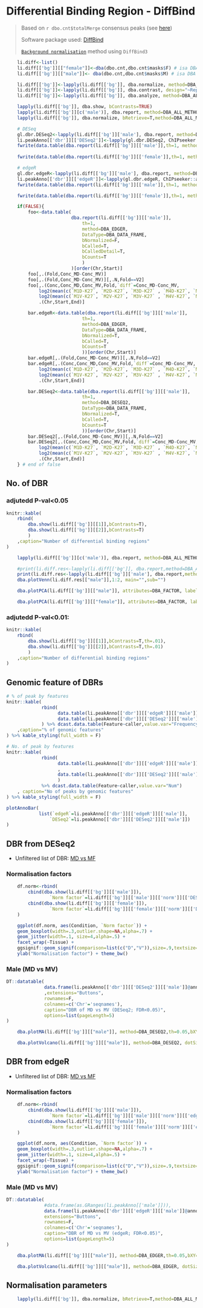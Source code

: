 # Differential Binding Region - DiffBind {#diffbind}

> Based on `r dbo.cnt$totalMerge` consensus peaks (see [here](#consensus_peak))
>
> Software package used: [DiffBind](https://bioconductor.org/packages/release/bioc/html/DiffBind.html)
>
> [`Background normalisation`](https://bioconductor.org/packages/3.12/bioc/vignettes/DiffBind/inst/doc/DiffBind.pdf#page=38) method using `DiffBind3`

```r
    li.diff<-list()
    li.diff[['bg']][["female"]]<-dba(dbo.cnt,dbo.cnt$masks$F) # isa DBA
    li.diff[['bg']][["male"]]<- dba(dbo.cnt,dbo.cnt$masks$M) # isa DBA

    li.diff[['bg']]<-lapply(li.diff[['bg']], dba.normalize, method=DBA_ALL_METHODS,normalize=DBA_NORM_NATIVE,library=DBA_LIBSIZE_FULL,background=TRUE)
    li.diff[['bg']]<-lapply(li.diff[['bg']], dba.contrast, design="~Replicate+Factor")
    li.diff[['bg']]<-lapply(li.diff[['bg']], dba.analyze, method=DBA_ALL_METHODS)

    lapply(li.diff[['bg']], dba.show, bContrasts=TRUE)
    lapply(li.diff[['bg']][c('male')], dba.report, method=DBA_ALL_METHODS,bDB=T,bGain=T,bLoss=T)
    lapply(li.diff[['bg']], dba.normalize, bRetrieve=T,method=DBA_ALL_METHODS)[["female"]]
```

```r
    # DESeq
    gl.dbr.DESeq2<-lapply(li.diff[['bg']]['male'], dba.report, method=DBA_DESEQ2, DataType=DBA_DATA_GRANGES)
    li.peakAnno[['dbr']][['DESeq2']]<-lapply(gl.dbr.DESeq2, ChIPseeker::annotatePeak, tssRegion=c(-2e3, 2e3), TxDb=txdb, annoDb="org.Hs.eg.db", verbose=F) # list of 'csAnno'
    fwrite(data.table(dba.report(li.diff[['bg']][['male']],th=1, method=DBA_DESEQ2, DataType=DBA_DATA_FRAME,bCounts=T))[order(Chr,Start)],file="RData/DBR_analysis_unfiltered_male_DESeq2.csv.gz")
    
    fwrite(data.table(dba.report(li.diff[['bg']][['female']],th=1, method=DBA_DESEQ2, DataType=DBA_DATA_FRAME,bCounts=T))[order(Chr,Start)],file="RData/DBR_analysis_unfiltered_female_DESeq2.csv.gz")

    # edgeR
    gl.dbr.edgeR<-lapply(li.diff[['bg']]['male'], dba.report, method=DBA_EDGER, DataType=DBA_DATA_GRANGES)
    li.peakAnno[['dbr']][['edgeR']]<-lapply(gl.dbr.edgeR, ChIPseeker::annotatePeak, tssRegion=c(-2e3, 2e3), TxDb=txdb, annoDb="org.Hs.eg.db", verbose=F) # list of 'csAnno'
    fwrite(data.table(dba.report(li.diff[['bg']][['male']],th=1, method=DBA_EDGER, DataType=DBA_DATA_FRAME,bCounts=F))[order(Chr,Start)],file="RData/DBR_analysis_unfiltered_male_edgeR.csv.gz")

    fwrite(data.table(dba.report(li.diff[['bg']][['female']],th=1, method=DBA_EDGER, DataType=DBA_DATA_FRAME,bCounts=F))[order(Chr,Start)],file="RData/DBR_analysis_unfiltered_female_edgeR.csv.gz")

    if(FALSE){
        foo<-data.table(
                        dba.report(li.diff[['bg']][['male']],
                            th=1, 
                            method=DBA_EDGER, 
                            DataType=DBA_DATA_FRAME,
                            bNormalized=F,
                            bCalled=T,
                            bCalledDetail=T,
                            bCounts=T
                            )
                        )[order(Chr,Start)]
        foo[,.(Fold,Conc_MD-Conc_MV)]
        foo[,.(Fold,Conc_MD-Conc_MV)][,.N,Fold==V2]
        foo[,.(Conc,Conc_MD,Conc_MV,Fold,`diff`=Conc_MD-Conc_MV,
            log2(mean(c(`M1D-K27`, `M2D-K27`, `M3D-K27` , `M4D-K27`, `M5D-K27`, `M6D-K27`))),
            log2(mean(c(`M1V-K27`, `M2V-K27`, `M3V-K27` , `M4V-K27`, `M5V-K27`, `M6V-K27`)))),
            .(Chr,Start,End)]

        bar.edgeR<-data.table(dba.report(li.diff[['bg']][['male']],
                            th=1, 
                            method=DBA_EDGER, 
                            DataType=DBA_DATA_FRAME,
                            bNormalized=T,
                            bCalled=T,
                            bCounts=T
                            ))[order(Chr,Start)]
        bar.edgeR[,.(Fold,Conc_MD-Conc_MV)][,.N,Fold==V2]
        bar.edgeR[,.(Conc,Conc_MD,Conc_MV,Fold,`diff`=Conc_MD-Conc_MV,
            log2(mean(c(`M1D-K27`, `M2D-K27`, `M3D-K27` , `M4D-K27`, `M5D-K27`, `M6D-K27`))),
            log2(mean(c(`M1V-K27`, `M2V-K27`, `M3V-K27` , `M4V-K27`, `M5V-K27`, `M6V-K27`)))),
            .(Chr,Start,End)]

        bar.DESeq2<-data.table(dba.report(li.diff[['bg']][['male']],
                            th=1, 
                            method=DBA_DESEQ2, 
                            DataType=DBA_DATA_FRAME,
                            bNormalized=T,
                            bCalled=T,
                            bCounts=T
                            ))[order(Chr,Start)]
        bar.DESeq2[,.(Fold,Conc_MD-Conc_MV)][,.N,Fold==V2]
        bar.DESeq2[,.(Conc,Conc_MD,Conc_MV,Fold,`diff`=Conc_MD-Conc_MV,
            log2(mean(c(`M1D-K27`, `M2D-K27`, `M3D-K27` , `M4D-K27`, `M5D-K27`, `M6D-K27`))),
            log2(mean(c(`M1V-K27`, `M2V-K27`, `M3V-K27` , `M4V-K27`, `M5V-K27`, `M6V-K27`)))),
            .(Chr,Start,End)]
    } # end of false
```

## No. of DBR
### adjutedd P-val<0.05
```r
knitr::kable(
    rbind(
        dba.show(li.diff[['bg']][[1]],bContrasts=T),
        dba.show(li.diff[['bg']][[2]],bContrasts=T)
        )
    ,caption="Number of differential binding regions"
)
```

```r
    lapply(li.diff[['bg']][c('male')], dba.report, method=DBA_ALL_METHODS,bDB=T,bGain=T,bLoss=T)
```

```r
    #print(li.diff.res<-lapply(li.diff[['bg']], dba.report,method=DBA_ALL_METHODS,bDB=TRUE,bAll=TRUE)) # isa DBA
    print(li.diff.res<-lapply(li.diff[['bg']]['male'], dba.report,method=DBA_ALL_METHODS,bDB=TRUE,bAll=TRUE)) # isa DBA
    dba.plotVenn(li.diff.res[["male"]],1:2, main="",sub="")
```

```r
    dba.plotPCA(li.diff[['bg']][["male"]], attributes=DBA_FACTOR, label=DBA_ID) 
```

```r
    dba.plotPCA(li.diff[['bg']][["female"]], attributes=DBA_FACTOR, label=DBA_ID) 
```

### adjutedd P-val<0.01:
```r
knitr::kable(
    rbind(
        dba.show(li.diff[['bg']][[1]],bContrasts=T,th=.01),
        dba.show(li.diff[['bg']][[2]],bContrasts=T,th=.01)
        )
    ,caption="Number of differential binding regions"
)
```

## Genomic feature of DBRs
```r
# % of peak by features
knitr::kable(
             rbind(
                   data.table(li.peakAnno[['dbr']][['edgeR']][['male']]@annoStat)[,caller:='edgeR'],
                   data.table(li.peakAnno[['dbr']][['DESeq2']][['male']]@annoStat)[,caller:='DESeq2']
             ) %>% dcast.data.table(Feature~caller,value.var="Frequency")
    ,caption="% of genomic features"
) %>% kable_styling(full_width = F)
```

```r
# No. of peak by features
knitr::kable(
             rbind(
                   data.table(li.peakAnno[['dbr']][['edgeR']][['male']]@annoStat)[,caller:='edgeR'][,`Num`:=li.peakAnno[['dbr']][['edgeR']][['male']]@annoStat[,2]/100 * li.peakAnno[['dbr']][['edgeR']][['male']]@peakNum]
                   ,
                   data.table(li.peakAnno[['dbr']][['DESeq2']][['male']]@annoStat)[,caller:='DESeq2'][,`Num`:=li.peakAnno[['dbr']][['DESeq2']][['male']]@annoStat[,2]/100 * li.peakAnno[['dbr']][['DESeq2']][['male']]@peakNum]
                   ) 
             %>% dcast.data.table(Feature~caller,value.var="Num")
    , caption="No of peaks by genomic features"
) %>% kable_styling(full_width = F)
```

```r
plotAnnoBar(
            list(`edgeR`=li.peakAnno[['dbr']][['edgeR']][['male']],
                `DESeq2`=li.peakAnno[['dbr']][['DESeq2']][['male']])
)
```

## DBR from DESeq2
- Unfiltered list of DBR: [MD vs MF](RData/DBR_analysis_unfiltered_male_DESeq2.csv.gz)

### Normalisation factors
```r
    df.norm<-rbind(
        cbind(dba.show(li.diff[['bg']][['male']]),
                `Norm factor`=li.diff[['bg']][['male']][['norm']][['DESeq2']]$norm.facs),
        cbind(dba.show(li.diff[['bg']][['female']]),
                `Norm factor`=li.diff[['bg']][['female']][['norm']][['DESeq2']]$norm.facs)
    )

    ggplot(df.norm, aes(Condition, `Norm factor`)) + 
    geom_boxplot(width=.3,outlier.shape=NA,alpha=.7) + 
    geom_jitter(width=.1, size=4,alpha=.5) + 
    facet_wrap(~Tissue) +
    ggsignif::geom_signif(comparison=list(c("D","V")),size=.9,textsize=5.5) +
    ylab("Normalisation factor") + theme_bw()
```

### Male (MD vs MV)
```r
DT::datatable(
              data.frame(li.peakAnno[['dbr']][['DESeq2']][['male']]@anno)              
              ,extensions="Buttons",
              rownames=F,
              colnames=c('Chr'='seqnames'),
              caption="DBR of MD vs MV (DESeq2; FDR<0.05)",
              options=list(pageLength=5)
)
```

```r
    dba.plotMA(li.diff[['bg']][["male"]], method=DBA_DESEQ2,th=0.05,bXY=F,bSmooth=F,dotSize=1.5) 
```

```r
    dba.plotVolcano(li.diff[['bg']][["male"]], method=DBA_DESEQ2, dotSize=1.5,th=0.05)
```

## DBR from edgeR
- Unfiltered list of DBR: [MD vs MF](RData/DBR_analysis_unfiltered_male_edgeR.csv.gz)

### Normalisation factors
```r
    df.norm<-rbind(
        cbind(dba.show(li.diff[['bg']][['male']]),
                `Norm factor`=li.diff[['bg']][['male']][['norm']][['edgeR']]$norm.facs),
        cbind(dba.show(li.diff[['bg']][['female']]),
                `Norm factor`=li.diff[['bg']][['female']][['norm']][['edgeR']]$norm.facs)
    )

    ggplot(df.norm, aes(Condition, `Norm factor`)) + 
    geom_boxplot(width=.3,outlier.shape=NA,alpha=.7) + 
    geom_jitter(width=.1, size=4,alpha=.5) + 
    facet_wrap(~Tissue) +
    ggsignif::geom_signif(comparison=list(c("D","V")),size=.9,textsize=5.5) +
    ylab("Normalisation factor") + theme_bw()
```

### Male (MD vs MV)
```r
DT::datatable(
              #data.frame(as.GRanges(li.peakAnno[['male']])),
              data.frame(li.peakAnno[['dbr']][['edgeR']][['male']]@anno),
              extensions="Buttons",
              rownames=F,
              colnames=c('Chr'='seqnames'),
              caption="DBR of MD vs MV (edgeR; FDR<0.05)",
              options=list(pageLength=5)
)
```

```r
    dba.plotMA(li.diff[['bg']][["male"]], method=DBA_EDGER,th=0.05,bXY=F,bSmooth=F,dotSize=1.5,bNormalized=T)
```

```r
    dba.plotVolcano(li.diff[['bg']][["male"]], method=DBA_EDGER, dotSize=1.5, th=0.05, fold=log2(2))
```

## Normalisation parameters
```r
    lapply(li.diff[['bg']], dba.normalize, bRetrieve=T,method=DBA_ALL_METHODS)
```
